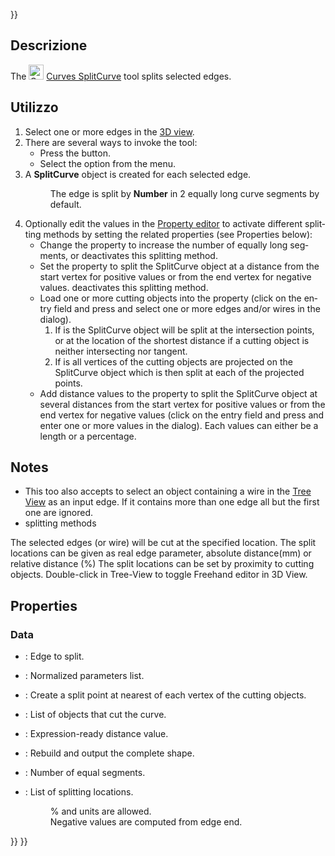 <languages/>
{{UnfinishedDocu{{#translation:}}}}

<div lang="en" dir="ltr" class="mw-content-ltr">
{{Docnav
|[[Curves_JoinCurve|JoinCurve]]
|[[Curves_Discretize|Discretize]]
|[[Curves_Workbench|Curves]]
|IconL=Curves_JoinCurve.svg
|IconR=Curves_Discretize.svg
|IconC=Curves_workbench_icon.svg
}}
</div>

<div lang="en" dir="ltr" class="mw-content-ltr">
{{GuiCommand
|Name=Curves SplitCurve
|MenuLocation=Curves → Split curve
|Workbenches=[[Curves_Workbench|Curves]]
}}
</div>

<span id="Description"></span>
==Descrizione==

<div lang="en" dir="ltr" class="mw-content-ltr">
The [[Image:Curves_SplitCurve.svg|24px]] [[Curves_SplitCurve|Curves SplitCurve]] tool splits selected edges.
</div>

<span id="Usage"></span>
==Utilizzo==

<div lang="en" dir="ltr" class="mw-content-ltr">
# Select one or more edges in the [[3D_view|3D view]].
# There are several ways to invoke the tool:
#* Press the {{Button|[[Image:Curves_SplitCurve.svg|16px]] [[Curves_SplitCurve|Split curve]]}} button.
#* Select the {{MenuCommand|Curves → [[Image:Curves_SplitCurve.svg|16px]] Split curve}} option from the menu.
# A '''SplitCurve''' object is created for each selected edge.
#: The edge is split by '''Number''' in 2 equally long curve segments by default.
# Optionally edit the values in the [[Property_editor|Property editor]] to activate different splitting methods by setting the related properties (see Properties below):
#* Change the {{PropertyData|Number}} property to increase the number of equally long segments, {{Value|0}} or {{Value|1}} deactivates this splitting method.
#* Set the {{PropertyData|Distance}} property to split the SplitCurve object at a distance from the start vertex for positive values or from the end vertex for negative values. {{Value|0.0 mm}} deactivates this splitting method.
#* Load one or more cutting objects into the {{PropertyData|Cutting Ojects}} property (click on the entry field and press {{Button|...}} and select one or more edges and/or wires in the dialog).
#*# If {{PropertyData|CutAtVertexes}} is {{False}} the SplitCurve object will be split at the intersection points, or at the location of the shortest distance if a cutting object is neither intersecting nor tangent.
#*# If {{PropertyData|CutAtVertexes}} is {{True}} all vertices of the cutting objects are projected on the SplitCurve object which is then split at each of the projected points.
#* Add distance values to the {{PropertyData|Values}} property to split the SplitCurve object at several distances from the start vertex for positive values or from the end vertex for negative values (click on the entry field and press {{Button|...}} and enter one or more values in the dialog). Each values can either be a length or a percentage.
</div>

<div lang="en" dir="ltr" class="mw-content-ltr">
==Notes==
</div>

<div lang="en" dir="ltr" class="mw-content-ltr">
* This too also accepts to select an object containing a wire in the [[Tree_view|Tree View]] as an input edge. If it contains more than one edge all but the first one are ignored.
* splitting methods
</div> 

<div lang="en" dir="ltr" class="mw-content-ltr">
The selected edges (or wire) will be cut at the specified location.
The split locations can be given as real edge parameter, absolute distance(mm) or relative distance (%)
The split locations can be set by proximity to cutting objects.
Double-click in Tree-View to toggle Freehand editor in 3D View.
</div>

<div lang="en" dir="ltr" class="mw-content-ltr">
==Properties==
</div>

<div lang="en" dir="ltr" class="mw-content-ltr">
===Data===
</div>

<div lang="en" dir="ltr" class="mw-content-ltr">
{{TitleProperty|Base}}
</div>

<div lang="en" dir="ltr" class="mw-content-ltr">
* {{PropertyData|Source|LinkSub}}: Edge to split.
</div>

<div lang="en" dir="ltr" class="mw-content-ltr">
{{TitleProperty|Output}}
</div>

<div lang="en" dir="ltr" class="mw-content-ltr">
* {{PropertyData|NormalizedParameters|FloatList|Hidden}}: Normalized parameters list.
</div>

<div lang="en" dir="ltr" class="mw-content-ltr">
{{TitleProperty|Split}}
</div>

<div lang="en" dir="ltr" class="mw-content-ltr">
* {{PropertyData|CutAtVertexes|Bool}}: Create a split point at nearest of each vertex of the cutting objects.
* {{PropertyData|CuttingObjects|LinkList}}: List of objects that cut the curve.
* {{PropertyData|Distance|Distance}}: Expression-ready distance value.
* {{PropertyData|KeepSolid|Bool}}: Rebuild and output the complete shape.
* {{PropertyData|Number|Integer}}: Number of equal segments.
* {{PropertyData|Values|StringList}}: List of splitting locations.
*: % and units are allowed.
*: Negative values are computed from edge end.
</div>


<div lang="en" dir="ltr" class="mw-content-ltr">
{{Docnav
|[[Curves_JoinCurve|JoinCurve]]
|[[Curves_Discretize|Discretize]]
|[[Curves_Workbench|Curves]]
|IconL=Curves_JoinCurve.svg
|IconR=Curves_Discretize.svg
|IconC=Curves_workbench_icon.svg
}}
</div>

{{Curves Tools navi{{#translation:}}}}
{{Userdocnavi{{#translation:}}}}